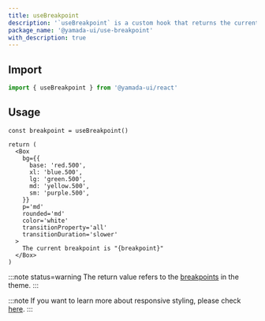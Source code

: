 ```yaml
---
title: useBreakpoint
description: '`useBreakpoint` is a custom hook that returns the current breakpoint. This hook monitors changes in the window size and returns the appropriate value.'
package_name: '@yamada-ui/use-breakpoint'
with_description: true
---
```


## Import

```ts
import { useBreakpoint } from '@yamada-ui/react'
```

## Usage

```tsx functional=true
const breakpoint = useBreakpoint()

return (
  <Box
    bg={{
      base: 'red.500',
      xl: 'blue.500',
      lg: 'green.500',
      md: 'yellow.500',
      sm: 'purple.500',
    }}
    p='md'
    rounded='md'
    color='white'
    transitionProperty='all'
    transitionDuration='slower'
  >
    The current breakpoint is "{breakpoint}"
  </Box>
)
```

:::note status=warning
The return value refers to the [breakpoints](/docs/styled-system/theming/default-theme#breakpoint) in the theme.
:::

:::note
If you want to learn more about responsive styling, please check [here](/docs/styled-system/responsive-styles).
:::
